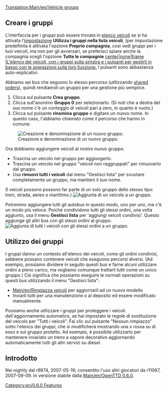 [[Translation:Main/en/Vehicle groups]]{{Template:Tutorial/It}}
== Creare i gruppi ==
{{en/Note|Un veicolo può appartenere ad un solo gruppo alla volta}}

L'interfaccia per i gruppi può essere trovata in [[Main/en/Elenco dei veicoli|elenco veicoli]] se si ha attivata l'[[Main/en/Impostazioni avanzate|impostazione]] '''Utilizza i gruppi nella lista veicoli''', (per impostazione predefinita è attivata l'opzione '''Proprio compagnia ''', così vedi gruppi per i tuoi veicoli, ma non per gli avversari, se preferisci spiare anche la compagnia scegli l'opzione '''Tutte le compagnie'''
[[File:en/Groups-ungrouped.png|center|none|frame |L'elenco dei veicoli, con i gruppi sulla sinistra e i pulsanti per gestirli in basso con le spiegazioni sulla loro funzione.]]
I pulsanti sono abbastanza auto-esplicativi.

Abbiamo sei bus che seguono lo stesso percorso (utilizzando [[Main/en/Orders#Shared orders 2|shared orders]]), quindi rendiamoli un gruppo per una gestione più semplice.
# Clicca sul pulsante '''Crea gruppo'''.
# Clicca sull'anonimo '''Gruppo 0''' per selezionarlo. (Si noti che a destra del suo nome c'è un conteggio di veicoli pari a zero, in quanto è vuoto.)
# Clicca sul pulsante '''rinomina gruppo''' e digitare un nuovo nome. In questo caso, l'abbiamo chiamato come il percorso che hanno in comune.
[[File:en/Groups-newname.png|center|frame|Creazione e denominazione di un nuovo gruppo.]]

Ora dobbiamo aggiungere veicoli al nostro nuovo gruppo.
* Trascina un veicolo nel gruppo per aggiungerlo.
* Trascina un veicolo nel gruppo "veicoli non raggruppati" per rimuoverlo dal gruppo.
* Usa '''rimuovi tutti i veicoli''' dal menu "Gestisci lista" per svuotare completamente un gruppo, ma mantieni il suo nome.
(I veicoli possono possono far parte di un solo gruppo dello stesso tipo: treni, strada, aereo o marittimo.)
[[File:en/Groups-dragbus.png|center|frame|Aggiunta di un veicolo a un gruppo.]]

Potremmo aggiungere tutti gli autobus in questo modo, uno per uno, ma c'è un modo più veloce.
Poiché condividono tutti gli stessi ordini, una volta aggiunto, usa il menu '''Gestisci lista''' per 'aggiungi veicoli condivisi'.
Questo aggiunge gli altri bus con gli stessi ordini al gruppo.
[[File:en/Groups-addshared.png|center|frame|Aggiunta di tutti i veicoli con gli stessi ordini a un gruppo.]]

== Utilizzo dei gruppi ==
I gruppi danno un contesto all'elenco dei veicoli, come gli ordini condivisi, sebbene possano contenere veicoli che eseguono percorsi diversi.
(Ad esempio, possiamo dividere in seguito questi bus e farne alcuni utilizzare ordini a pieno carico, ma vogliamo comunque trattarli tutti come un unico gruppo.)
Ciò significa che possiamo eseguire le normali operazioni su questi bus utilizzando il menu "Gestisci lista":
* [[Main/en/Rimpiazza veicoli]] per aggiornarli ad un nuovo modello
* Inviarli tutti per una manutenzione o al deposito ed essere modificato manualmente.

Possiamo anche utilizzare i gruppi per proteggere i veicoli dall'aggiornamento automatico, se hai impostato le regole di sostituzione del veicolo per "Tutti i veicoli".
Fai clic sul pulsante "Nessun rimpiazzo" sotto l'elenco dei gruppi, che si modificherà mostrando una x rossa su di esso e sul gruppo protetto.
Ad esempio, è possibile utilizzarlo per mantenere invariato un treno a vapore decorativo aggiornando automaticamente tutti gli altri servizi su diesel.

== Introdotto ==
Nei nightly dal r9874, 2007-05-19; consentito l'uso altri giocatori da r11067, 2007-09-09. In versione stabile dalla [[Main/en/OpenTTD 0.6.0]].

[[Category:en/0.6.0 Features]]